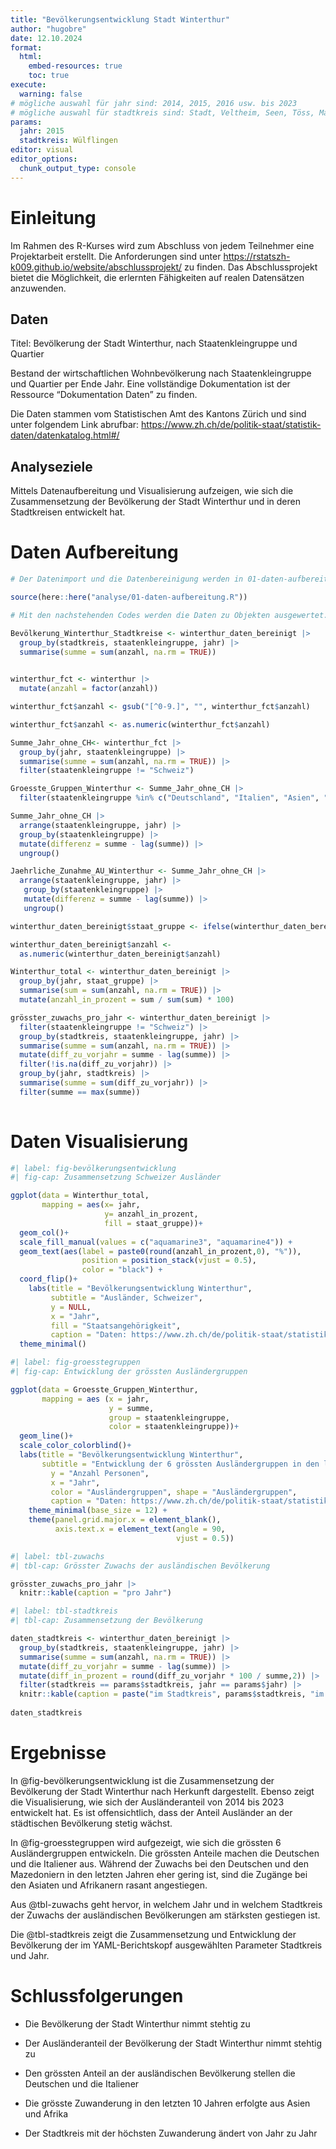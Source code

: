 ```yaml
---
title: "Bevölkerungsentwicklung Stadt Winterthur" 
author: "hugobre" 
date: 12.10.2024
format: 
  html:
    embed-resources: true
    toc: true
execute: 
  warning: false
# mögliche auswahl für jahr sind: 2014, 2015, 2016 usw. bis 2023
# mögliche auswahl für stadtkreis sind: Stadt, Veltheim, Seen, Töss, Mattenbach, Oberwinterthur, Wülflingen
params:
  jahr: 2015
  stadtkreis: Wülflingen
editor: visual 
editor_options: 
  chunk_output_type: console
---
```




# Einleitung

Im Rahmen des R-Kurses wird zum Abschluss von jedem Teilnehmer eine Projektarbeit erstellt. Die Anforderungen sind unter <https://rstatszh-k009.github.io/website/abschlussprojekt/> zu finden. Das Abschlussprojekt bietet die Möglichkeit, die erlernten Fähigkeiten auf realen Datensätzen anzuwenden.

## Daten

Titel: Bevölkerung der Stadt Winterthur, nach Staatenkleingruppe und Quartier

Bestand der wirtschaftlichen Wohnbevölkerung nach Staatenkleingruppe und Quartier per Ende Jahr. Eine vollständige Dokumentation ist der Ressource "Dokumentation Daten" zu finden.

Die Daten stammen vom Statistischen Amt des Kantons Zürich und sind unter folgendem Link abrufbar: <https://www.zh.ch/de/politik-staat/statistik-daten/datenkatalog.html#/>

## Analyseziele

Mittels Datenaufbereitung und Visualisierung aufzeigen, wie sich die Zusammensetzung der Bevölkerung der Stadt Winterthur und in deren Stadtkreisen entwickelt hat.

# Daten Aufbereitung

```r
# Der Datenimport und die Datenbereinigung werden in 01-daten-aufbereitung.R vorgenommen

source(here::here("analyse/01-daten-aufbereitung.R"))
```

```r
# Mit den nachstehenden Codes werden die Daten zu Objekten ausgewertet.

Bevölkerung_Winterthur_Stadtkreise <- winterthur_daten_bereinigt |> 
  group_by(stadtkreis, staatenkleingruppe, jahr) |> 
  summarise(summe = sum(anzahl, na.rm = TRUE))
   
```

```r
winterthur_fct <- winterthur |> 
  mutate(anzahl = factor(anzahl))

winterthur_fct$anzahl <- gsub("[^0-9.]", "", winterthur_fct$anzahl)

winterthur_fct$anzahl <- as.numeric(winterthur_fct$anzahl)

Summe_Jahr_ohne_CH<- winterthur_fct |> 
  group_by(jahr, staatenkleingruppe) |> 
  summarise(summe = sum(anzahl, na.rm = TRUE)) |> 
  filter(staatenkleingruppe != "Schweiz")

Groesste_Gruppen_Winterthur <- Summe_Jahr_ohne_CH |> 
  filter(staatenkleingruppe %in% c("Deutschland", "Italien", "Asien", "Mazedonien", "Türkei", "Afrika"))

```

```r
Summe_Jahr_ohne_CH |> 
  arrange(staatenkleingruppe, jahr) |> 
  group_by(staatenkleingruppe) |> 
  mutate(differenz = summe - lag(summe)) |> 
  ungroup()

Jaehrliche_Zunahme_AU_Winterthur <- Summe_Jahr_ohne_CH |> 
  arrange(staatenkleingruppe, jahr) |> 
   group_by(staatenkleingruppe) |> 
   mutate(differenz = summe - lag(summe)) |> 
   ungroup()
```

```r
winterthur_daten_bereinigt$staat_gruppe <- ifelse(winterthur_daten_bereinigt$staatenkleingruppe == "Schweiz", "Schweiz", "Ausland")

winterthur_daten_bereinigt$anzahl <- 
  as.numeric(winterthur_daten_bereinigt$anzahl)

Winterthur_total <- winterthur_daten_bereinigt |> 
  group_by(jahr, staat_gruppe) |> 
  summarise(sum = sum(anzahl, na.rm = TRUE)) |> 
  mutate(anzahl_in_prozent = sum / sum(sum) * 100)
```

```r
grösster_zuwachs_pro_jahr <- winterthur_daten_bereinigt |> 
  filter(staatenkleingruppe != "Schweiz") |> 
  group_by(stadtkreis, staatenkleingruppe, jahr) |> 
  summarise(summe = sum(anzahl, na.rm = TRUE)) |> 
  mutate(diff_zu_vorjahr = summe - lag(summe)) |> 
  filter(!is.na(diff_zu_vorjahr)) |> 
  group_by(jahr, stadtkreis) |> 
  summarise(summe = sum(diff_zu_vorjahr)) |> 
  filter(summe == max(summe))
  
```

# Daten Visualisierung

```r
#| label: fig-bevölkerungsentwicklung
#| fig-cap: Zusammensetzung Schweizer Ausländer

ggplot(data = Winterthur_total, 
       mapping = aes(x= jahr,
                     y= anzahl_in_prozent,
                     fill = staat_gruppe))+
  geom_col()+
  scale_fill_manual(values = c("aquamarine3", "aquamarine4")) +
  geom_text(aes(label = paste0(round(anzahl_in_prozent,0), "%")),
                position = position_stack(vjust = 0.5),
                color = "black") +
  coord_flip()+
    labs(title = "Bevölkerungsentwicklung Winterthur",
         subtitle = "Ausländer, Schweizer",
         y = NULL,
         x = "Jahr",
         fill = "Staatsangehörigkeit",
         caption = "Daten: https://www.zh.ch/de/politik-staat/statistik-daten/datenkatalog.html#/")+
  theme_minimal()
```

```r
#| label: fig-groesstegruppen
#| fig-cap: Entwicklung der grössten Ausländergruppen

ggplot(data = Groesste_Gruppen_Winterthur,
       mapping = aes (x = jahr,
                      y = summe,
                      group = staatenkleingruppe,
                      color = staatenkleingruppe))+
  geom_line()+
  scale_color_colorblind()+
  labs(title = "Bevölkerungsentwicklung Winterthur",
       subtitle = "Entwicklung der 6 grössten Ausländergruppen in den letzten 10 Jahren",
         y = "Anzahl Personen",
         x = "Jahr",
         color = "Ausländergruppen", shape = "Ausländergruppen",
         caption = "Daten: https://www.zh.ch/de/politik-staat/statistik-daten/datenkatalog.html#/") +
    theme_minimal(base_size = 12) +
    theme(panel.grid.major.x = element_blank(),
          axis.text.x = element_text(angle = 90, 
                                     vjust = 0.5))
```

```r
#| label: tbl-zuwachs
#| tbl-cap: Grösster Zuwachs der ausländischen Bevölkerung

grösster_zuwachs_pro_jahr |>
  knitr::kable(caption = "pro Jahr")
```

```r
#| label: tbl-stadtkreis
#| tbl-cap: Zusammensetzung der Bevölkerung

daten_stadtkreis <- winterthur_daten_bereinigt |> 
  group_by(stadtkreis, staatenkleingruppe, jahr) |> 
  summarise(summe = sum(anzahl, na.rm = TRUE)) |> 
  mutate(diff_zu_vorjahr = summe - lag(summe)) |> 
  mutate(diff_in_prozent = round(diff_zu_vorjahr * 100 / summe,2)) |> 
  filter(stadtkreis == params$stadtkreis, jahr == params$jahr) |> 
  knitr::kable(caption = paste("im Stadtkreis", params$stadtkreis, "im Jahr", params$jahr))
  
daten_stadtkreis
```

# Ergebnisse

In @fig-bevölkerungsentwicklung ist die Zusammensetzung der Bevölkerung der Stadt Winterthur nach Herkunft dargestellt. Ebenso zeigt die Visualisierung, wie sich der Ausländeranteil von 2014 bis 2023 entwickelt hat. Es ist offensichtlich, dass der Anteil Ausländer an der städtischen Bevölkerung stetig wächst.

In @fig-groesstegruppen wird aufgezeigt, wie sich die grössten 6 Ausländergruppen entwickeln. Die grössten Anteile machen die Deutschen und die Italiener aus. Während der Zuwachs bei den Deutschen und den Mazedoniern in den letzten Jahren eher gering ist, sind die Zugänge bei den Asiaten und Afrikanern rasant angestiegen.

Aus @tbl-zuwachs geht hervor, in welchem Jahr und in welchem Stadtkreis der Zuwachs der ausländischen Bevölkerungen am stärksten gestiegen ist.

Die @tbl-stadtkreis zeigt die Zusammensetzung und Entwicklung der Bevölkerung der im YAML-Berichtskopf ausgewählten Parameter Stadtkreis und Jahr.

# Schlussfolgerungen

-   Die Bevölkerung der Stadt Winterthur nimmt stehtig zu

-   Der Ausländeranteil der Bevölkerung der Stadt Winterthur nimmt stehtig zu

-   Den grössten Anteil an der ausländischen Bevölkerung stellen die Deutschen und die Italiener

-   Die grösste Zuwanderung in den letzten 10 Jahren erfolgte aus Asien und Afrika

-   Der Stadtkreis mit der höchsten Zuwanderung ändert von Jahr zu Jahr
